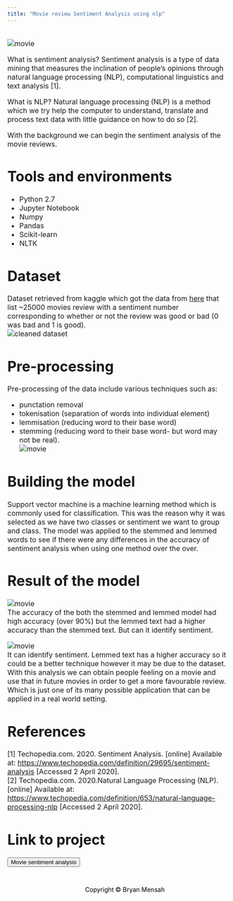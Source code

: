 --- 
title: "Movie review Sentiment Analysis using nlp"
---

<font size="3">  
<img src="pw_images/nlp/nlpmovie.JPG" alt="movie">

What is sentiment analysis?
Sentiment analysis is a type of data mining that measures the inclination of people’s opinions through natural language processing (NLP), computational linguistics and text analysis $[1]$. 

What is NLP?
Natural language processing (NLP) is a method which we try help the computer to understand, translate and process text data with little guidance on how to do so $[2]$.

With the background we can begin the sentiment analysis of the movie reviews.

# Tools and environments

* Python 2.7
* Jupyter Notebook
* Numpy
* Pandas
* Scikit-learn
* NLTK

# Dataset  
Dataset retrieved from kaggle which got the data from [here](http://ai.stanford.edu/~amaas/data/sentiment/) that list ~25000 movies review with a sentiment number corresponding to whether or not the review was good or bad (0 was bad and 1 is good).      
<img src="pw_images/nlp/nlpdatasetc.JPG" alt="cleaned dataset">

# Pre-processing  
Pre-processing of the data include various techniques such as:  

* punctation removal  
* tokenisation (separation of words into individual element)  
* lemmisation (reducing word to their base word)  
* stemming (reducing word to their base word- but word may not be real).    
<img src="pw_images/nlp/nlptlsdf.JPG" alt="movie">  

# Building the model
Support vector machine is a machine learning method which is commonly used for classification. This was the reason why it was selected as we have two classes or sentiment we want to group and class.
The model was applied to the stemmed and lemmed words to see if there were any differences in the accuracy of sentiment analysis when using one method over the over.  
 
# Result of the model  
<img src="pw_images/nlp/nlpmodel.JPG" alt="movie">  
The accuracy of the both the stemmed and lemmed model had high accuracy (over 90%) but the lemmed text had a higher accuracy than the stemmed text.
But can it identify sentiment.

<img src="pw_images/nlp/nlppred.JPG" alt="movie">  
It can identify sentiment. Lemmed text has a higher accuracy so it could be a better technique however it may be due to the dataset.
With this analysis we can obtain people feeling on a movie and use that in future movies in order to get a more favourable review. Which is just one of its many possible application that can be applied in a real world setting.

# References  
[1] Techopedia.com. 2020. Sentiment Analysis. [online] Available at: <https://www.techopedia.com/definition/29695/sentiment-analysis> [Accessed 2 April 2020].    
[2] Techopedia.com. 2020.Natural Language Processing (NLP). [online] Available at: <https://www.techopedia.com/definition/653/natural-language-processing-nlp> [Accessed 2 April 2020].  

#  Link to project    
<a href='https://github.com/bryanm17078/NLP-Movie-Sentiment-Analysis/blob/master/NLP%20Movie%20Sentiment%20Analysis.ipynb'style="color:black;"><button class="btn default">Movie sentiment analysis </button></a>  
</font>

<style>
.footer {
  left: 0;
  bottom: 0;
  width: 100%;
  color: black;
  text-align: center;
  padding: 15px;
}
</style>

<div class="footer">
 <a href="contact.html" style="color:black;" class="fa fa-envelope fa-fw fa-2x"></a>
 <a href="https://github.com/bryanm17078" style="color:black;" class="fa fa-github fa-fw fa-2x"></a>
 <a href="https://www.linkedin.com/in/bryanmensah"style="color:black;" class="fa fa-linkedin fa-fw fa-2x"></a>
 <a href="D:/Bryan Mensah_CV_v4.pdf"style="color:black;" class="fa fa-file fa-fw fa-2x"></a>
 <p>Copyright © Bryan Mensah</p>
</div>
